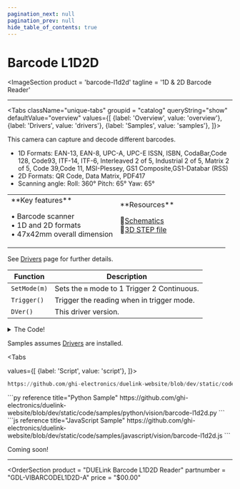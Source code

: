 ```yaml
---
pagination_next: null
pagination_prev: null
hide_table_of_contents: true
---
```



# Barcode L1D2D

<ImageSection
    product = 'barcode-l1d2d'
    tagline = '1D & 2D Barcode Reader'
></ImageSection>

---

<Tabs className="unique-tabs" groupid = "catalog" queryString="show" defaultValue="overview"
  values={[
    {label: 'Overview', value: 'overview'},
    {label: 'Drivers', value: 'drivers'},
    {label: 'Samples', value: 'samples'},
  ]}>

<TabItem value="overview">

This camera can capture and decode different barcodes.

* 1D Formats: EAN-13, EAN-8, UPC-A, UPC-E ISSN, ISBN, CodaBar,Code 128, Code93, ITF-14, ITF-6, Interleaved 2 of 5, Industrial 2 of 5, Matrix 2 of 5, Code 39,Code 11, MSI-Plessey, GS1 Composite,GS1-Databar (RSS)
* 2D Formats: QR Code, Data Matrix, PDF417
* Scanning angle: Roll: 360° Pitch: 65° Yaw: 65°

<table><td width='50%'>
**Key features**

• Barcode scanner<br/>
• 1D and 2D formats<br/>
• 47x42mm overall dimension<br/>

</td><td width='50%'>
**Resources**

📄[Schematics](pathname:///sch/gdl-vibarcodel1d2d-a.pdf)<br/>
🔩[3D STEP file](pathname:///3d/gdl-vibarcodel1d2d-a.step)<br/>


</td></table>
</TabItem>

<TabItem value="drivers">

See [Drivers](../../engine/drivers) page for further details.

Function | Description
--- | ---
`SetMode(m)` | Sets the `m` mode to 1 Trigger 2 Continuous.
`Trigger()` | Trigger the reading when in trigger mode.
`DVer()` | This driver version.

<details>
  <summary>The Code!</summary>

```py reference title="Barcode L1D2D Driver"
https://github.com/ghi-electronics/duelink-website/blob/dev/static/code/drivers/vision/barcode-l1d2d.txt
```

</details>
</TabItem>

<TabItem value="samples">

Samples assumes [Drivers](../../engine/drivers) are installed.

<Tabs

  values={[
    {label: 'Script', value: 'script'},
]}>

<TabItem value="script">

```py reference title="Script Sample"
https://github.com/ghi-electronics/duelink-website/blob/dev/static/code/samples/script/vision/barcode-l1d2d.txt
```
</TabItem>

<TabItem value="py">
```py reference title="Python Sample"
https://github.com/ghi-electronics/duelink-website/blob/dev/static/code/samples/python/vision/barcode-l1d2d.py
```
</TabItem>

<TabItem value="js">
```js reference title="JavaScript Sample"
https://github.com/ghi-electronics/duelink-website/blob/dev/static/code/samples/javascript/vision/barcode-l1d2d.js
```

</TabItem>

</Tabs>

</TabItem>

<TabItem value="projects">Coming soon!</TabItem>

</Tabs>

---

<OrderSection
    product = "DUELink Barcode L1D2D Reader"
    partnumber = "GDL-VIBARCODEL1D2D-A"
    price = "$00.00"
></OrderSection>
